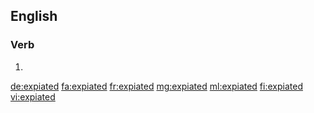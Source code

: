 ==English==

===Verb===
{{head|en|verb form}}

# {{en-past of|expiate}}

[[de:expiated]]
[[fa:expiated]]
[[fr:expiated]]
[[mg:expiated]]
[[ml:expiated]]
[[fi:expiated]]
[[vi:expiated]]